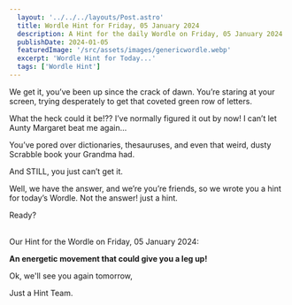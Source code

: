 ```yaml
---
  layout: '../../../layouts/Post.astro'
  title: Wordle Hint for Friday, 05 January 2024
  description: A Hint for the daily Wordle on Friday, 05 January 2024
  publishDate: 2024-01-05
  featuredImage: '/src/assets/images/genericwordle.webp'
  excerpt: 'Wordle Hint for Today...'
  tags: ['Wordle Hint']
---
```


  We get it, you’ve been up since the crack of dawn. You’re staring at your screen, trying desperately to get that coveted green row of letters. 

  What the heck could it be!??
  I’ve normally figured it out by now!
  I can’t let Aunty Margaret beat me again… 

  You’ve pored over dictionaries, thesauruses, and even that weird, dusty Scrabble book your Grandma had.

  And STILL, you just can’t get it. 

  Well, we have the answer, and we’re you’re friends, so we wrote you a hint for today’s Wordle.
  Not the answer! just a hint. 

  Ready?<br /><br />

  Our Hint for the Wordle on Friday, 05 January 2024:

  **An energetic movement that could give you a leg up!**

  Ok, we'll see you again tomorrow, 

  Just a Hint Team.
  